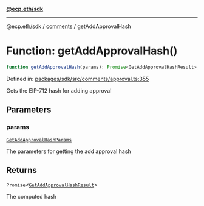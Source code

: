 [**@ecp.eth/sdk**](../../index.mdx)

***

[@ecp.eth/sdk](/sdk-reference/index.mdx) / [comments](/sdk-reference/comments/index.mdx) / getAddApprovalHash

# Function: getAddApprovalHash()

```ts
function getAddApprovalHash(params): Promise<GetAddApprovalHashResult>;
```

Defined in: [packages/sdk/src/comments/approval.ts:355](https://github.com/ecp-eth/comments-monorepo/blob/main/packages/sdk/src/comments/approval.ts#L355)

Gets the EIP-712 hash for adding approval

## Parameters

### params

[`GetAddApprovalHashParams`](/sdk-reference/comments/type-aliases/GetAddApprovalHashParams.mdx)

The parameters for getting the add approval hash

## Returns

`Promise`\<[`GetAddApprovalHashResult`](/sdk-reference/comments/type-aliases/GetAddApprovalHashResult.mdx)\>

The computed hash

